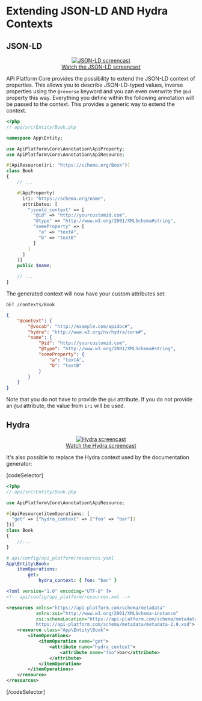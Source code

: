 # Extending JSON-LD AND Hydra Contexts

## JSON-LD

<p align="center" class="symfonycasts"><a href="https://symfonycasts.com/screencast/api-platform/json-ld?cid=apip"><img src="../distribution/images/symfonycasts-player.png" alt="JSON-LD screencast"/><br />Watch the JSON-LD screencast</a></p>

API Platform Core provides the possibility to extend the JSON-LD context of properties. This allows you to describe JSON-LD-typed
values, inverse properties using the `@reverse` keyword and you can even overwrite the `@id` property this way. Everything you define
within the following annotation will be passed to the context. This provides a generic way to extend the context.

```php
<?php
// api/src/Entity/Book.php

namespace App\Entity;

use ApiPlatform\Core\Annotation\ApiProperty;
use ApiPlatform\Core\Annotation\ApiResource;

#[ApiResource(iri: "https://schema.org/Book")]
class Book
{
    // ...

    #[ApiProperty(
      iri: "https://schema.org/name",
      attributes: [
        "jsonld_context" => [
          "@id" => "http://yourcustomid.com",
          "@type" => "http://www.w3.org/2001/XMLSchema#string",
          "someProperty" => [
            "a" => "textA",
            "b" => "textB"
          ]
        ]
      ]
    )]
    public $name;

    // ...
}
```

The generated context will now have your custom attributes set:

`GET /contexts/Book`

```json
{
    "@context": {
        "@vocab": "http://example.com/apidoc#",
        "hydra": "http://www.w3.org/ns/hydra/core#",
        "name": {
            "@id": "http://yourcustomid.com",
            "@type": "http://www.w3.org/2001/XMLSchema#string",
            "someProperty": {
                "a": "textA",
                "b": "textB"
            }
        }
    }
}
```

Note that you do not have to provide the `@id` attribute. If you do not provide an `@id` attribute, the value from `iri` will be used.

## Hydra

<p align="center" class="symfonycasts"><a href="https://symfonycasts.com/screencast/api-platform/hydra?cid=apip"><img src="../distribution/images/symfonycasts-player.png" alt="Hydra screencast"/><br />Watch the Hydra screencast</a></p>

It's also possible to replace the Hydra context used by the documentation generator:

[codeSelector]

```php
<?php
// api/src/Entity/Book.php

use ApiPlatform\Core\Annotation\ApiResource;

#[ApiResource(itemOperations: [
  "get" => ["hydra_context" => ["foo" => "bar"]]
])]
class Book
{
    //...
}
```

```yaml
# api/config/api_platform/resources.yaml
App\Entity\Book:
    itemOperations:
        get:
            hydra_context: { foo: "bar" }
```

```xml
<?xml version="1.0" encoding="UTF-8" ?>
<!-- api/config/api_platform/resources.xml -->

<resources xmlns="https://api-platform.com/schema/metadata"
           xmlns:xsi="http://www.w3.org/2001/XMLSchema-instance"
           xsi:schemaLocation="https://api-platform.com/schema/metadata
           https://api-platform.com/schema/metadata/metadata-2.0.xsd">
    <resource class="App\Entity\Book">
        <itemOperations>
            <itemOperation name="get">
                <attribute name="hydra_context">
                    <attribute name="foo">bar</attribute>
                </attribute>
            </itemOperation>
        </itemOperations>
    </resource>
</resources>
```

[/codeSelector]
